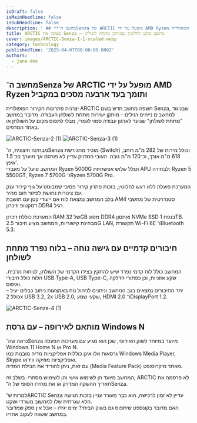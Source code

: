 ```yaml
---
isDraft: false
isMainHeadline: false
isSubHeadline: false
description: ' ## **מחשב ה־Senza של ARCTIC מופעל על ידי AMD Ryzen ותומך בעד ארבעה מסכים במקביל**  יצרנית פתרונות הקירור הפופולרית ARCTIC חשפה מחשב חדש בשם'
title: ARCTIC מציגה את Senza – מחשב שקט לחלוטין שמותקן מתחת לשולחן
cover: images/ARCTIC-Senza-1-1-scaled.webp
category: technology
publishedTime: '2025-04-07T00:00:00.000Z'
authors:
  - jane-doe
---
```


## **מחשב ה־Senza של ARCTIC מופעל על ידי AMD Ryzen ותומך בעד ארבעה מסכים במקביל**

יצרנית פתרונות הקירור הפופולרית ARCTIC חשפה מחשב חדש בשם Senza, שבניגוד למחשבים נייחים רגילים – מותקן ישירות מתחת לשולחן העבודה. מדובר במחשב "מתחת לשולחן" שנועד לארגון עבודה סמוי לגמרי, מבלי לתפוס מקום על השולחן או באחד המדפים.

![ARCTIC-Senza-2 (1)](images/ARCTIC-Senza-2-1-1600x625.webp) ![ARCTIC-Senza-3 (1)](images/ARCTIC-Senza-3-1-1600x900.webp)

מבחינה חיצונית, ה־Senza מזכיר מתג רשת (Switch) וכולל מידות של 282 מ"מ רוחב, 618 מ"מ אורך, וכ־120 מ"מ גובה. העובי המדויק עדיין לא פורסם אך מוערך בכ־1.5 אינץ'.  
המחשב פועל על מעבדי Ryzen 5000G וכולל שלוש אפשרויות APU לבחירה: Ryzen 5 5500GT, Ryzen 7 5700G ו־Ryzen 5700G Pro.

המערכת פועלת ללא רעש לחלוטין, בזכות פתרון קירור פסיבי שמבוסס על גוף קירור ענק עם צינורות נחושת לפיזור חום מהיר.  
בלב המחשב נמצאת לוח אם ייעודי קטן עם תושבת AM4 סטנדרטית של מחשבי דסקטופ וזיכרון DDR4 רגיל.

המערכת כוללת זיכרון RAM של 32GB מסוג DDR4 ואחסון NVMe SSD בנפח 1TB. מבחינת קישוריות, המחשב מציע חיבור 2.5G LAN, תקשורת Wi-Fi 6E ו־Bluetooth 5.3.

## **חיבורים קדמיים עם גישה נוחה – בלוח נפרד מתחת לשולחן**

המחשב כולל לוח קדמי נפרד שיש להתקין בצידו הקדמי של השולחן, לנוחות מרבית. הלוח כולל חיבורי USB Type-A, USB Type-C, שקע אוזניות, וכן כפתורי הדלקה ואיפוס.  
יתר החיבורים נמצאים בגב המחשב וניתנים לניהול נוח באמצעות ניתוב כבלים יעיל – כולל 2x USB 3.2, ‏2x USB 2.0, שקעי שמע, HDMI 2.0 ו־DisplayPort 1.2.

![ARCTIC-Senza-4 (1)](images/ARCTIC-Senza-4-1-1600x726.webp)

## **מותאם לאירופה – עם גרסת Windows N**

נראה שה־Senza מיועד במיוחד לשוק האירופי, שכן הוא מגיע עם מערכות הפעלה Windows 11 Home N או Pro N.  
גרסאות אלו אינן כוללות אפליקציות מדיה מובנות כמו Windows Media Player, Skype ואפליקציות מוזיקה ווידאו.  
עם זאת, ניתן להוריד את חבילת המדיה (Media Feature Pack) מאתר מיקרוסופט.

המחשב מיועד הן לשימוש אישי והן לשימוש מסחרי. בשלב זה, ARCTIC לא פרסמה את תאריך ההשקה המדויק או את מחירו הסופי של ה־Senza.

למרות ש־ARCTIC Senza עדיין לא זמין לרכישה, הוא כבר מעורר עניין בזכות הגישה הלא שגרתית שלו למחשוב משרדי ושקט.  
האם מדובר בקונספט שיתפוס גם בשוק הביתי? ימים יגידו – אבל אין ספק שמדובר במחשב ששווה לעקוב אחריו.
